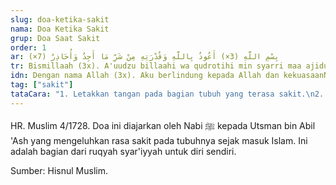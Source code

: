 ```yaml
---
slug: doa-ketika-sakit
nama: Doa Ketika Sakit
grup: Doa Saat Sakit
order: 1
ar: بِسْمِ اللَّهِ (3×) أَعُوذُ بِاللَّهِ وَقُدْرَتِهِ مِنْ شَرِّ مَا أَجِدُ وَأُحَاذِرُ (7×)
tr: Bismillaah (3x). A'uudzu billaahi wa qudrotihi min syarri maa ajidu wa uhaadzir (7x).
idn: Dengan nama Allah (3x). Aku berlindung kepada Allah dan kekuasaanNya, dari kejahatan sesuatu yang aku jumpai dan aku khawatirkan (7x).
tag: ["sakit"]
tataCara: "1. Letakkan tangan pada bagian tubuh yang terasa sakit.\n2. Ucapkan 'بِسْمِ اللَّهِ' (Bismillah) sebanyak 3 kali.\n3. Ucapkan doa 'أَعُوذُ بِاللَّهِ وَقُدْرَتِهِ...' (A'uudzu billaahi wa qudrotihi...) sebanyak 7 kali."
---
```


HR. Muslim 4/1728. Doa ini diajarkan oleh Nabi ﷺ kepada Utsman bin Abil 'Ash yang mengeluhkan rasa sakit pada tubuhnya sejak masuk Islam. Ini adalah bagian dari ruqyah syar'iyyah untuk diri sendiri.

Sumber: Hisnul Muslim.

